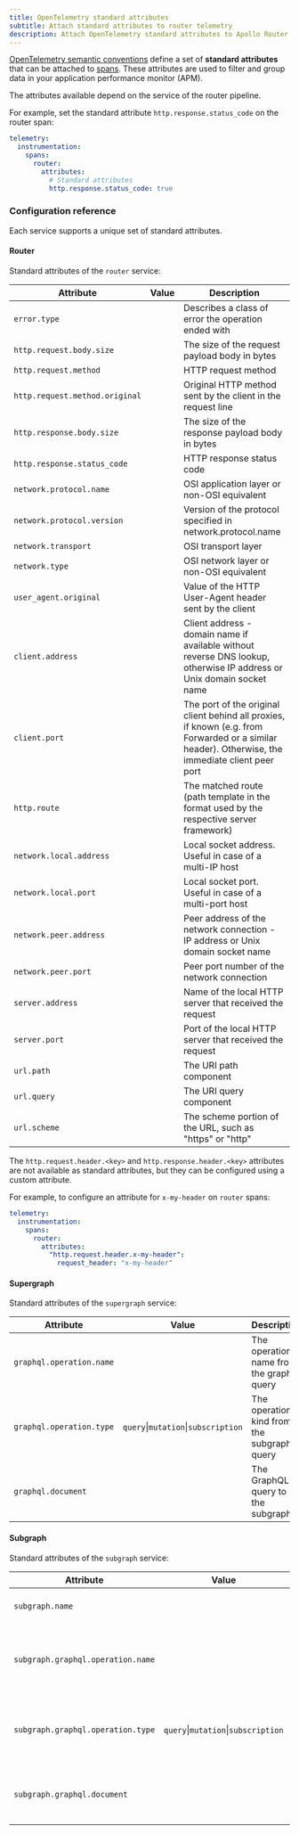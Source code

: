 ```yaml
---
title: OpenTelemetry standard attributes
subtitle: Attach standard attributes to router telemetry
description: Attach OpenTelemetry standard attributes to Apollo Router telemetry
---
```



[OpenTelemetry semantic conventions](https://opentelemetry.io/docs/specs/semconv/) define a set of **standard attributes** that can be attached to [spans](./spans)<!--, [instruments](./instruments) and [events](./events)-->. These attributes are used to filter and group data in your application performance monitor (APM).

The attributes available depend on the service of the router pipeline.

For example, set the standard attribute `http.response.status_code` on the router span:

```yaml title="router.yaml"
telemetry:
  instrumentation:
    spans:
      router:
        attributes:
          # Standard attributes
          http.response.status_code: true
```

### Configuration reference 

<RouterServices />

Each service supports a unique set of standard attributes.

#### Router

Standard attributes of the `router` service:

| Attribute                      | Value                               | Description                                                                                                                                        |
|--------------------------------|-------------------------------------|----------------------------------------------------------------------------------------------------------------------------------------------------|
| `error.type`                   |                                     | Describes a class of error the operation ended with                                                                                           |
| `http.request.body.size`       |                                     | The size of the request payload body in bytes                                                                                                 |
| `http.request.method`          |                                     | HTTP request method                                                                                                                   |
| `http.request.method.original` |                                     | Original HTTP method sent by the client in the request line                                                                                       |
| `http.response.body.size`      |                                     | The size of the response payload body in bytes                                                                                                    |
| `http.response.status_code`    |                                     | HTTP response status code                                                                                                                       |
| `network.protocol.name`        |                                     | OSI application layer or non-OSI equivalent                                                                                                      |
| `network.protocol.version`     |                                     | Version of the protocol specified in network.protocol.name                                                                                      |
| `network.transport`            |                                     | OSI transport layer                                                                                                                        |
| `network.type`                 |                                     | OSI network layer or non-OSI equivalent                                                                                                      |
| `user_agent.original`          |                                     | Value of the HTTP User-Agent header sent by the client                                                                                        |
| `client.address`               |                                     | Client address - domain name if available without reverse DNS lookup, otherwise IP address or Unix domain socket name                       |
| `client.port`                  |                                     | The port of the original client behind all proxies, if known (e.g. from Forwarded or a similar header). Otherwise, the immediate client peer port |
| `http.route`                   |                                     | The matched route (path template in the format used by the respective server framework)                                                          |
| `network.local.address`        |                                     | Local socket address. Useful in case of a multi-IP host                                                                                        |
| `network.local.port`           |                                     | Local socket port. Useful in case of a multi-port host                                                                                          |
| `network.peer.address`         |                                     | Peer address of the network connection - IP address or Unix domain socket name                                                                  |
| `network.peer.port`            |                                     | Peer port number of the network connection                                                                                                        |
| `server.address`               |                                     | Name of the local HTTP server that received the request                                                                                         |
| `server.port`                  |                                     | Port of the local HTTP server that received the request                                                                                           |
| `url.path`                     |                                     | The URI path component                                                                                                                             |
| `url.query`                    |                                     | The URI query component                                                                                                                            |
| `url.scheme`                   |                                     | The scheme portion of the URL, such as "https" or "http"                                                                                          |

<Note>

The `http.request.header.<key>` and `http.response.header.<key>` attributes are not available as standard attributes, but they can be configured using a custom attribute.

For example, to configure an attribute for `x-my-header` on `router` spans:
```yaml title="router.yaml"
telemetry:
  instrumentation:
    spans:
      router:
        attributes:
          "http.request.header.x-my-header":
            request_header: "x-my-header"
```

</Note>

#### Supergraph

Standard attributes of the `supergraph` service:

| Attribute                   | Value                               | Description                                 |
|-----------------------------|-------------------------------------|---------------------------------------------|
| `graphql.operation.name`    |                                     | The operation name from the graphql query   |
| `graphql.operation.type`    | `query`\|`mutation`\|`subscription` | The operation kind from the subgraph query  |
| `graphql.document`          |                                     | The GraphQL query to the subgraph           |


#### Subgraph

Standard attributes of the `subgraph` service:

| Attribute                          | Value                               | Description                                    |
|------------------------------------|-------------------------------------|------------------------------------------------|
| `subgraph.name`                    |                                     | The name of the subgraph                       |
| `subgraph.graphql.operation.name`  |                                     | The operation name from the subgraph query     |
| `subgraph.graphql.operation.type`  | `query`\|`mutation`\|`subscription` | The operation kind from the subgraph query     |
| `subgraph.graphql.document`        |                                     | The GraphQL query to the subgraph              |
